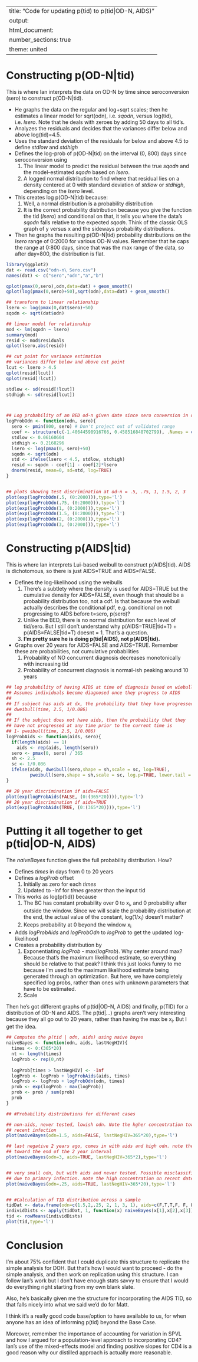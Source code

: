 
---
title: "Code for updating p(tid) to p(tid|OD-N, AIDS)"
output:
    html_document:
      number_sections: true
    theme: united
---

# Constructing p(OD-N|tid)
This is where Ian interprets the data on OD-N by time since seroconversion (sero) to construct p(OD-N|tid). 

* He graphs the data on the regular and log+sqrt scales; then he estimates a linear model for sqrt(odn), i.e. _sqodn_, versus log(tid), i.e. _lsero_. Note that he deals with zeroes by adding 50 days to all tid's. 
* Analyzes the residuals and decides that the variances differ below and above log(tid)=4.5. 
* Uses the standard deviation of the residuals for below and above 4.5 to define _stdlow_ and _stdhigh_
* Defines the log-prob of p(OD-N|tid) on the interval (0, 800) days since seroconversion using
    1. The linear model to predict the residual between the true _sqodn_ and the model-estimated _sqodn_ based on _lsero_.
    2. A logged normal distribution to find where that residual lies on a density centered at 0 with standard deviation of _stdlow_ or _stdhigh_, depending on the _lsero_ level. 
* This creates log p(OD-N|tid) because:
    1. Well, a normal distribution is a probability distribution
    2. It is the correct probability distribution because you give the function the tid (_lsero_) and conditional on that, it tells you where the data's _sqodn_ falls relative to the expected _sqodn_. Think of the classic OLS graph of y versus x and the sideways probability distributions.
* Then he graphs the resulting p(OD-N|tid) probability distributions on the _lsero_ range of 0:2000 for various OD-N values. Remember that he caps the range at 0:800 days, since that was the max range of the data, so after day=800, the distribution is flat. 


```r
library(ggplot2)
dat <- read.csv("odn-n\ Sero.csv")
names(dat) <- c("sero","odn","a","b")

qplot(pmax(0,sero),odn,data=dat) + geom_smooth()
qplot(log(pmax(0,sero)+50),sqrt(odn),data=dat) + geom_smooth()

## transform to linear relationship
lsero <- log(pmax(0,dat$sero)+50)
sqodn <- sqrt(dat$odn)

## linear model for relationship
mod <- lm(sqodn ~ lsero)
summary(mod)
resid <- mod$residuals
qplot(lsero,abs(resid))

## cut point for variance estimation
## variances differ below and above cut point
lcut <- lsero > 4.5
qplot(resid[lcut])
qplot(resid[!lcut])

stdlow <- sd(resid[!lcut])
stdhigh <- sd(resid[lcut])



## Log probability of an BED od-n given date since sero conversion in days 
logProbOdn <- function(odn, sero){
  sero <- pmin(800, sero) # Don't project out of validated range
  coef <- structure(c(-1.40644598916766, 0.458516848702799), .Names = c("(Intercept)", "lsero"))
  stdlow <- 0.06160604
  stdhigh <- 0.2168296
  lsero <- log(pmax(0, sero)+50)
  sqodn <- sqrt(odn)
  std <- ifelse(lsero < 4.5, stdlow, stdhigh)
  resid <- sqodn - coef[1] - coef[2]*lsero
  dnorm(resid, mean=0, sd=std, log=TRUE)
}


## plots showing test discrimination at od-n = .5, .75, 1, 1.5, 2, 3
plot(exp(logProbOdn(.5, (0:2000))),type='l')
plot(exp(logProbOdn(.75, (0:2000))),type='l')
plot(exp(logProbOdn(1, (0:2000))),type='l')
plot(exp(logProbOdn(1.5, (0:2000))),type='l')
plot(exp(logProbOdn(2, (0:2000))),type='l')
plot(exp(logProbOdn(3, (0:2000))),type='l')
```

# Constructing p(AIDS|tid)
This is where Ian interprets Lui-based weibull to construct p(AIDS|tid). AIDS is dichotomous, so there is just AIDS=TRUE and AIDS=FALSE.

* Defines the log-likelihood using the weibulls
    1. There's a subtlety where the density is used for AIDS=TRUE but the cumulative density for AIDS=FALSE, even though that should be a probability distribution too, not a cdf. Is that because the weibull actually describes the conditional pdf, e.g. conditional on not progressing to AIDS before t=sero, p(sero)? 
    2. Unlike the BED, there is no normal distribution for each level of tid/sero. But I still don't understand why p(AIDS=TRUE|tid=T) + p(AIDS=FALSE|tid=T) doesnt = 1. That's a question. 
    3. **I'm pretty sure he is doing p(tid|AIDS), not p(AIDS|tid).**
* Graphs over 20 years for AIDS=FALSE and AIDS=TRUE. Remember these are probabilities, not cumulative probabilities
    1. Probability of NO concurrent diagnosis decreases monotonically with increasing tid
    2. Probability of concurrent diagnosis is normal-ish peaking around 10 years

```r
## log probability of having AIDS at time of diagnosis based on wiebull
## Assumes individuals become diagnosed once they progress to AIDS
## 
## If subject has aids at dx, the probability that they have progressed is
## dweibull(time, 2.5, 1/0.086)
## 
## If the subject does not have aids, then the probability that they
## have not progressed at any time prior to the current time is
## 1- pweibull(time, 2.5, 1/0.086)
logProbAids <- function(aids, sero){
  if(length(aids) == 1)
    aids <- rep(aids, length(sero))
  sero <- pmax(0, sero) / 365
  sh <- 2.5
  sc <- 1/0.086
  ifelse(aids, dweibull(sero,shape = sh,scale = sc, log=TRUE),
         pweibull(sero,shape = sh,scale = sc, log.p=TRUE, lower.tail = FALSE))
}

## 20 year discrimination if aids=FALSE
plot(exp(logProbAids(FALSE, (0:(365*20)))),type='l')
## 20 year discrimination if aids=TRUE
plot(exp(logProbAids(TRUE, (0:(365*20)))),type='l')
```


# Putting it all together to get p(tid|OD-N, AIDS)
The _naiveBayes_ function gives the full probability distribution. How?

* Defines _times_ in days from 0 to 20 years
* Defines a _logProb_ offset
    1. Initially as zero for each _times_
    2. Updated to -Inf for _times_ greater than the input tid
* This works as log(p(tid)) because 
    1. The BC has constant probability over 0 to x~i~, and 0 probability after outside the window. Since we will scale the probability distribution at the end, the actual value of the constant, log(1/x~i~) doesn't matter?
    2. Keeps probability at 0 beyond the window x~i~
* Adds _logProbAids_ and _logProbOdn_ to _logProb_ to get the updated log-likelihood
* Creates a probability distribution by 
    1. Exponentiating _logProb_ - max(_logProb_). Why center around max? Because that's the maximum likelihood estimate, so everything should be relative to that peak? I think this just looks funny to me because I'm used to the maximum likelihood estimate being generated through an optimization. But here, we have completely specified log probs, rather than ones with unknown parameters that have to be estimated. 
    2. Scale
    
Then he's got different graphs of p(tid|OD-N, AIDS) and finally, p(TID) for a distribution of OD-N and AIDS. The p(tid|...) graphs aren't very interesting because they all go out to 20 years, rather than having the max be x~i~. But I get the idea.

```r

## Computes the p(tid | odn, aids) using naive bayes
naiveBayes <- function(odn, aids, lastNegHIV){
  times <- 0:(365*20)
  nt <- length(times)
  logProb <- rep(0,nt)
  
  logProb[times > lastNegHIV] <- -Inf
  logProb <- logProb + logProbAids(aids, times)
  logProb <- logProb + logProbOdn(odn, times)
  prob <- exp(logProb - max(logProb))
  prob <- prob / sum(prob)
  prob
}

## #Probability distributions for different cases

## non-aids, never tested, lowish odn. Note the hgher concentration toward
## recent infection
plot(naiveBayes(odn=1.5, aids=FALSE, lastNegHIV=365*20),type='l')

## last negative 2 years ago, comes in with aids and high odn. note the high concentration
## toward the end of the 2 year interval
plot(naiveBayes(odn=3, aids=TRUE, lastNegHIV=365*2),type='l')


## very small odn, but with aids and never tested. Possible misclassification of aids
## due to primary infection. note the high concentration on recent dates
plot(naiveBayes(odn=.25, aids=TRUE, lastNegHIV=365*20),type='l')


## #Calculation of TID distribution across a sample
tidDat <- data.frame(odn=c(1.5,2,.25, 2, 1, 3, 1), aids=c(F,T,T,F, F, F, F), ln=365*c(20,2,20,4, 10, 8, 1))
individDists <- apply(tidDat, 1, function(x) naiveBayes(x[1],x[2],x[3]))
tid <- rowMeans(individDists)
plot(tid,type='l')
```

# Conclusion

I'm about 75% confident that I could duplicate this structure to replicate the simple analysis for DOH. But that's how I would want to proceed - do the simple analysis, and then work on replication using this structure. I can follow Ian's work but I don't have enough stats savvy to ensure that I would do everything right starting from my own blank slate. 

Also, he's basically given me the structure for incorporating the AIDS TID, so that falls nicely into what we said we'd do for Matt.

I think it's a really good code base/option to have available to us, for when anyone has an idea of informing p(tid) beyond the Base Case. 

Moreover, remember the importance of accounting for variation in SPVL and how I argued for a population-level approach to incorporating CD4? Ian's use of the mixed-effects model and finding positive slopes for CD4 is a good reason why our distilled approach is actually more reasonable.









